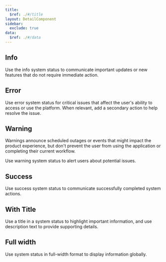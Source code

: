 ```yaml
---
title:
  $ref: ./#/title
layout: DetailComponent
sidebar:
  exclude: true
data:
  $ref: ./#/data
---
```


<LivePreviewControls>

  <LivePreview componentName="system-status" exampleName="Info" >

## Info

Use the info system status to communicate important updates or new features that do not require immediate action.

  </LivePreview>

  <LivePreview componentName="system-status" exampleName="Error" >

## Error

Use error system status for critical issues that affect the user's ability to access or use the platform. When relevant, add a secondary action to help resolve the issue.

  </LivePreview>

  <LivePreview componentName="system-status" exampleName="Warning" >

## Warning

Warnings announce scheduled outages or events that might impact the product experience, but don't prevent the user from using the application or completing their current workflow.

Use warning system status to alert users about potential issues.

  </LivePreview>

  <LivePreview componentName="system-status" exampleName="Success" >

## Success

Use success system status to communicate successfully completed system actions.

  </LivePreview>

  <LivePreview componentName="system-status" exampleName="WithTitle" >

## With Title

Use a title in a system status to highlight important information, and use description text to provide supporting details.

  </LivePreview>

 <LivePreview componentName="system-status" exampleName="FullWidth" >

## Full width

Use system status in full-width format to display information globally.

  </LivePreview>
</LivePreviewControls>
